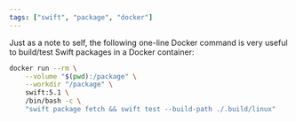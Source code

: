 ```yaml
---
tags: ["swift", "package", "docker"]
---
```


Just as a note to self, the following one-line Docker command is very useful to build/test Swift packages in a Docker container:

```bash
docker run --rm \
    --volume "$(pwd):/package" \
    --workdir "/package" \
    swift:5.1 \
    /bin/bash -c \
    "swift package fetch && swift test --build-path ./.build/linux"
```
